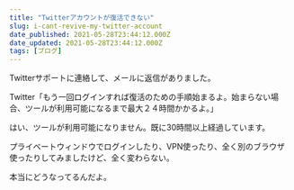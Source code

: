 ```yaml
---
title: "Twitterアカウントが復活できない"
slug: i-cant-revive-my-twitter-account
date_published: 2021-05-28T23:44:12.000Z
date_updated: 2021-05-28T23:44:12.000Z
tags: [ブログ]
---
```


Twitterサポートに連絡して、メールに返信がありました。

Twitter「もう一回ログインすれば復活のための手順始まるよ。始まらない場合、ツールが利用可能になるまで最大２４時間かかるよ。」

はい、ツールが利用可能になりません。既に30時間以上経過しています。

プライベートウィンドウでログインしたり、VPN使ったり、全く別のブラウザ使ったりしてみましたけど、全く変わらない。

本当にどうなってるんだよ。
